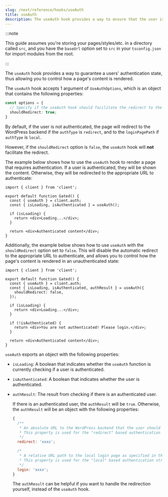 ```yaml
---
slug: /next/reference/hooks/useAuth
title: useAuth
description: The useAuth hook provides a way to ensure that the user is authenticated.
---
```


:::note

This guide assumes you're storing your pages/styles/etc. in a directory called `src`, and you have the `baseUrl` option set to `src` in your `tsconfig.json` for import modules from the root.

:::

The `useAuth` hook provides a way to guarantee a users' authentication state, thus allowing you to control how a page's content is rendered.

The `useAuth` hook accepts 1 argument of `UseAuthOptions`, which is an object that contains the following properties:

```ts
const options = {
  // Specify if the useAuth hook should facilitate the redirect to the appropriate url.
  shouldRedirect: true;
}
```

By default, if the user is not authenticated, the page will redirect to the WordPress backend if the `authType` is `redirect`, and to the `loginPagePath` if `authType` is `local`.

However, if the `shouldRedirect` option is `false`, the `useAuth` hook will **not** facilitate the redirect.

The example below shows how to use the `useAuth` hook to render a page that requires authentication. If a user is authenticated, they will be shown the content. Otherwise, they will be redirected to the appropriate URL to authenticate:

```tsx title=src/pages/gated-content.tsx {5}
import { client } from 'client';

export default function Gated() {
  const { useAuth } = client.auth;
  const { isLoading, isAuthenticated } = useAuth();

  if (isLoading) {
    return <div>Loading...</div>;
  }

  return <div>Authenticated content</div>;
}
```

Additionally, the example below shows how to use `useAuth` with the `shouldRedirect` option set to `false`. This will disable the automatic redirect to the appropriate URL to authenticate, and allows you to control how the page's content is rendered in an unauthenticated state:

```tsx title=src/pages/gated-content.tsx {5-7,13-15}
import { client } from 'client';

export default function Gated() {
  const { useAuth } = client.auth;
  const { isLoading, isAuthenticated, authResult } = useAuth({
    shouldRedirect: false,
  });

  if (isLoading) {
    return <div>Loading...</div>;
  }

  if (!isAuthenticated) {
    return <div>You are not authenticated! Please login.</div>;
  }

  return <div>Authenticated content</div>;
}
```

`useAuth` exports an object with the following properties:

- `isLoading`: A boolean that indicates whether the `useAuth` function is currently checking if a user is authenticated.
- `isAuthenticated`: A boolean that indicates whether the user is authenticated.
- `authResult`: The result from checking if there is an authenticated user.

  If there is an authenticated user, the `authResult` will be `true`. Otherwise, the `authResult` will be an object with the following properties:

  ```js title="The authResult object when there is no authenticated user"
  {
    /**
     * An absolute URL to the WordPress backend that the user should be redirected to in order to authenticate.
     * This property is used for the "redirect" based authentication strategy
     */
    redirect: 'xxxx';

    /*
     * A relative URL path to the local login page as specified in the `loginPagePath` option.
     * This property is used for the "local" based authentication strategy
     */
    login: 'xxxx';
  }
  ```

  The `authResult` can be helpful if you want to handle the redirection yourself, instead of the `useAuth` hook.
